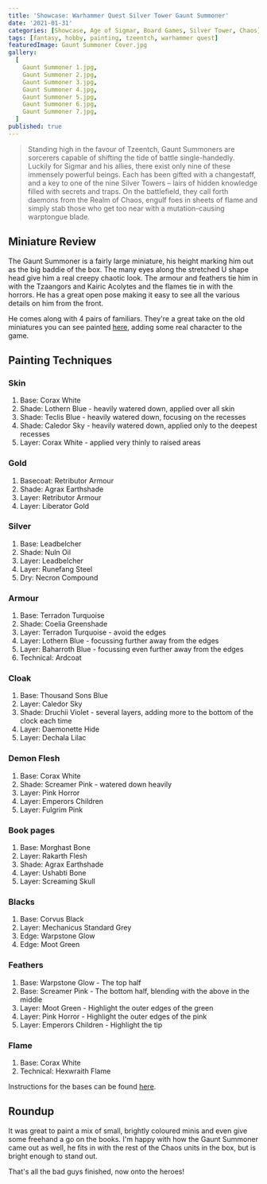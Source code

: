 ```yaml
---
title: 'Showcase: Warhammer Quest Silver Tower Gaunt Summoner'
date: '2021-01-31'
categories: [Showcase, Age of Sigmar, Board Games, Silver Tower, Chaos]
tags: [fantasy, hobby, painting, tzeentch, warhammer quest]
featuredImage: Gaunt Summoner Cover.jpg
gallery:
  [
    Gaunt Summoner 1.jpg,
    Gaunt Summoner 2.jpg,
    Gaunt Summoner 3.jpg,
    Gaunt Summoner 4.jpg,
    Gaunt Summoner 5.jpg,
    Gaunt Summoner 6.jpg,
    Gaunt Summoner 7.jpg,
  ]
published: true
---
```


> Standing high in the favour of Tzeentch, Gaunt Summoners are sorcerers capable of shifting the tide of battle
> single-handedly. Luckily for Sigmar and his allies, there exist only nine of these immensely powerful beings.
> Each has been gifted with a changestaff, and a key to one of the nine Silver Towers – lairs of hidden knowledge
> filled with secrets and traps. On the battlefield, they call forth daemons from the Realm of Chaos, engulf foes
> in sheets of flame and simply stab those who get too near with a mutation-causing warptongue blade.

## Miniature Review

The Gaunt Summoner is a fairly large miniature, his height marking him out as the big baddie of the box.
The many eyes along the stretched U shape head give him a real creepy chaotic look. The armour and feathers tie him in
with the Tzaangors and Kairic Acolytes and the flames tie in with the horrors. He has a great open pose making it easy
to see all the various details on him from the front.

He comes along with 4 pairs of familiars. They're a great take on the old miniatures you can see painted
[here](https://www.ninjabread.co.uk/tzeentch-familiars-old-and-new/]), adding some real character to the game.

## Painting Techniques

### Skin
1. Base: Corax White
2. Shade: Lothern Blue - heavily watered down, applied over all skin
3. Shade: Teclis Blue - heavily watered down, focusing on the recesses
4. Shade: Caledor Sky - heavily watered down, applied only to the deepest recesses
5. Layer: Corax White - applied very thinly to raised areas

### Gold
1. Basecoat: Retributor Armour
2. Shade: Agrax Earthshade
3. Layer: Retributor Armour
4. Layer: Liberator Gold

### Silver
1. Base: Leadbelcher
2. Shade: Nuln Oil
3. Layer: Leadbelcher
4. Layer: Runefang Steel
5. Dry: Necron Compound

### Armour
1. Base: Terradon Turquoise
2. Shade: Coelia Greenshade
3. Layer: Terradon Turquoise - avoid the edges
4. Layer: Lothern Blue - focussing further away from the edges
5. Layer: Baharroth Blue - focussing even further away from the edges
6. Technical: Ardcoat

### Cloak
1. Base: Thousand Sons Blue
2. Layer: Caledor Sky
3. Shade: Druchii Violet - several layers, adding more to the bottom of the clock each time
4. Layer: Daemonette Hide
5. Layer: Dechala Lilac

### Demon Flesh
1. Base: Corax White
2. Shade: Screamer Pink - watered down heavily
3. Layer: Pink Horror
4. Layer: Emperors Children
5. Layer: Fulgrim Pink

### Book pages
1. Base: Morghast Bone
2. Layer: Rakarth Flesh
3. Shade: Agrax Earthshade
4. Layer: Ushabti Bone
5. Layer: Screaming Skull

### Blacks
1. Base: Corvus Black
2. Layer: Mechanicus Standard Grey
3. Edge: Warpstone Glow
4. Edge: Moot Green

### Feathers
1. Base: Warpstone Glow - The top half
2. Base: Screamer Pink - The bottom half, blending with the above in the middle
3. Layer: Moot Green - Highlight the outer edges of the green
4. Layer: Pink Horror - Highlight the outer edges of the pink
5. Layer: Emperors Children - Highlight the tip

### Flame
1. Base: Corax White
2. Technical: Hexwraith Flame

Instructions for the bases can be found [here](/showcase/board-games/silver-tower/kairic-acolytes/).

## Roundup

It was great to paint a mix of small, brightly coloured minis and even give some freehand a go on the books.
I'm happy with how the Gaunt Summoner came out as well, he fits in with the rest of the Chaos units in the box,
but is bright enough to stand out.

That's all the bad guys finished, now onto the heroes!